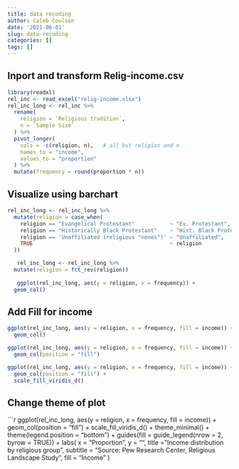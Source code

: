 ```yaml
---
title: data recoding
author: Caleb Coulson
date: '2021-06-01'
slug: data-recoding
categories: []
tags: []
---
```


## Inport and transform Relig-income.csv
```r
library(readxl)
rel_inc <- read_excel("relig-income.xlsx")
rel_inc_long <- rel_inc %>%
  rename( 
    religion = `Religious tradition`, 
    n = `Sample Size` 
  ) %>%
  pivot_longer( 
    cols = -c(religion, n),   # all but religion and n 
    names_to = "income",  
    values_to = "proportion" 
  ) %>%
  mutate(frequency = round(proportion * n))
```

## Visualize using barchart

```r
rel_inc_long <- rel_inc_long %>%
  mutate(religion = case_when(
    religion == "Evangelical Protestant"           ~ "Ev. Protestant",
    religion == "Historically Black Protestant"    ~ "Hist. Black Protestant",
    religion == 'Unaffiliated (religious "nones")' ~ "Unaffiliated",
    TRUE                                           ~ religion
  )) 

   rel_inc_long <- rel_inc_long %>%
  mutate(religion = fct_rev(religion))
 
   ggplot(rel_inc_long, aes(y = religion, x = frequency)) +
  geom_col()
```

## Add Fill for income
```r
ggplot(rel_inc_long, aes(y = religion, x = frequency, fill = income)) + 
  geom_col()

ggplot(rel_inc_long, aes(y = religion, x = frequency, fill = income)) +
  geom_col(position = "fill")

ggplot(rel_inc_long, aes(y = religion, x = frequency, fill = income)) +
  geom_col(position = "fill") +
  scale_fill_viridis_d()
```

## Change theme of plot
```r
ggplot(rel_inc_long, aes(y = religion, x = frequency, fill = income)) +
  geom_col(position = "fill") +
  scale_fill_viridis_d() +
  theme_minimal() +
  theme(legend.position = "bottom") +
  guides(fill = guide_legend(nrow = 2, byrow = TRUE)) +
  labs(
    x = "Proportion", y = "", 
    title = "Income distribution by religious group", 
    subtitle = "Source: Pew Research Center, Religious Landscape Study", 
    fill = "Income" 
    )